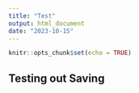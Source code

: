 ```yaml
---
title: "Test"
output: html_document
date: "2023-10-15"
---
```


```r
knitr::opts_chunk$set(echo = TRUE)
```

## Testing out Saving 
